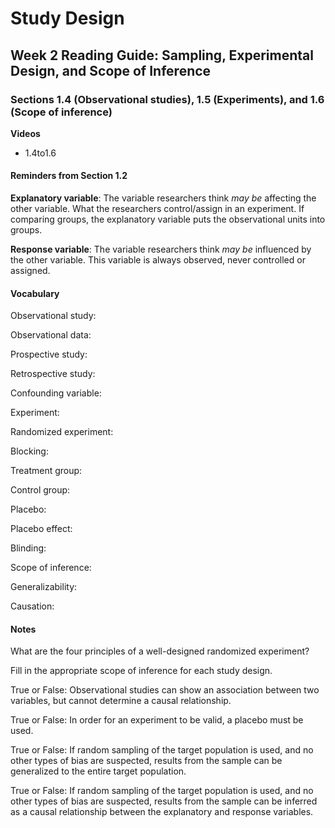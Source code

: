 # Study Design

## Week 2 Reading Guide: Sampling, Experimental Design, and Scope of Inference

### Sections 1.4 (Observational studies), 1.5 (Experiments), and 1.6 (Scope of inference) {-}

\setstretch{1}

**Videos**  

* 1.4to1.6

\setstretch{1.25}

#### Reminders from Section 1.2 {-}

**Explanatory variable**: The variable researchers think _may be_ affecting the other variable.  What the researchers control/assign in an experiment.  If comparing groups, the explanatory variable puts the observational units into groups.

**Response variable**: The variable researchers think _may be_ influenced by the other variable.  This variable is always observed, never controlled or assigned.

#### Vocabulary {-}

Observational study:
\rgs

\rgi Observational data:
\rgs

\rgi Prospective study:
\rgs

\rgi Retrospective study:
\rgs

Confounding variable:
\rgs

Experiment:
\rgs

\rgi Randomized experiment:
\rgs

\rgi Blocking:
\rgs

\rgi Treatment group:
\rgs

\rgi Control group:
\rgs

\rgi Placebo:
\rgs

\rgi Placebo effect:
\rgs

\rgi Blinding:
\rgs

Scope of inference:
\rgs

Generalizability:
\rgs

Causation:
\rgs

#### Notes {-}

What are the four principles of a well-designed randomized experiment?  
\rgs
\rgs
\rgs

Fill in the appropriate scope of inference for each study design.
\begin{center}
\begin{tabular}{|p{2in}|p{2in}|p{2in}|}
\hline
 & \multicolumn{2}{|c|}{\textbf{Study Type}} \\ \hline
 \textbf{Selection of Cases} & Randomized experiment & Observational study \\ \hline
 Random sample && \\ 
 (and no other sampling bias) & & \\ 
  & & \\
   & & \\ \hline
   Non-random sample && \\ 
   (or other sampling bias) & & \\ 
  & & \\
   & & \\ \hline
\end{tabular}
\end{center}

\rgs

True or False: Observational studies can show an association between two variables, but cannot determine a causal relationship.
	
True or False: In order for an experiment to be valid, a placebo must be used.

True or False: If random sampling of the target population is used, and no other types of bias are suspected, results from the sample can be generalized to the entire target population.

True or False: If random sampling of the target population is used, and no other types of bias are suspected, results from the sample can be inferred as a causal relationship between the explanatory and response variables.

\newpage
